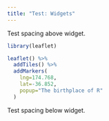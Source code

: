 ```yaml
---
title: "Test: Widgets"
---
```


Test spacing above widget.

```r
library(leaflet)

leaflet() %>%
  addTiles() %>%
  addMarkers(
    lng=174.768,
    lat=-36.852,
    popup="The birthplace of R"
  )
```

Test spacing below widget.
